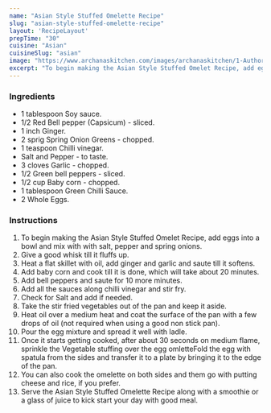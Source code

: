 ---
name: "Asian Style Stuffed Omelette Recipe"
slug: "asian-style-stuffed-omelette-recipe"
layout: 'RecipeLayout'
prepTime: "30"
cuisine: "Asian"
cuisineSlug: "asian"
image: "https://www.archanaskitchen.com/images/archanaskitchen/1-Author/sibyl_sunitha/Asian_Style_Stuffed_Omelet_Recipe_.jpg"
excerpt: "To begin making the Asian Style Stuffed Omelet Recipe, add eggs into a bowl and mix with with salt, pepper and spring onions"
---

### Ingredients

- 1 tablespoon Soy sauce.
- 1/2 Red Bell pepper (Capsicum) - sliced.
- 1 inch Ginger.
- 2 sprig Spring Onion Greens - chopped.
- 1 teaspoon Chilli vinegar.
- Salt and Pepper - to taste.
- 3 cloves Garlic - chopped.
- 1/2 Green bell peppers - sliced.
- 1/2 cup Baby corn - chopped.
- 1 tablespoon Green Chilli Sauce.
- 2 Whole Eggs.

### Instructions

1. To begin making the Asian Style Stuffed Omelet Recipe, add eggs into a bowl and mix with with salt, pepper and spring onions.
1. Give a good whisk till it fluffs up.
1. Heat a flat skillet with oil, add ginger and garlic and saute till it softens.
1. Add baby corn and cook till it is done, which will take about 20 minutes.
1. Add bell peppers and saute for 10 more minutes.
1. Add all the sauces along chilli vinegar and stir fry.
1. Check for Salt and add if needed.
1. Take the stir fried vegetables out of the pan and keep it aside.
1. Heat oil over a medium heat and coat the surface of the pan with a few drops of oil (not required when using a good non stick pan).
1. Pour the egg mixture and spread it well with ladle.
1. Once it starts getting cooked, after about 30 seconds on medium flame, sprinkle the Vegetable stuffing over the egg omletteFold the egg with spatula from the sides and transfer it to a plate by bringing it to the edge of the pan.
1. You can also cook the omelette on both sides and them go with putting cheese and rice, if you prefer.
1. Serve the Asian Style Stuffed Omelette Recipe along with a smoothie or a glass of juice to kick start your day with good meal.
